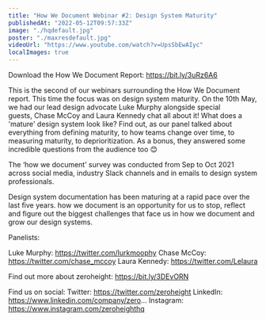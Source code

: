 ```yaml
---
title: "How We Document Webinar #2: Design System Maturity"
publishedAt: "2022-05-12T09:57:33Z"
image: "./hqdefault.jpg"
poster: "./maxresdefault.jpg"
videoUrl: "https://www.youtube.com/watch?v=UpsSbEwAIyc"
localImages: true
---
```


Download the How We Document Report: https://bit.ly/3uRz6A6

This is the second of our webinars surrounding the How We Document report. This time the focus was on design system maturity. On the 10th May, we had our lead design advocate Luke Murphy alongside special guests, Chase McCoy and Laura Kennedy chat all about it! What does a 'mature' design system look like? Find out, as our panel talked about everything from defining maturity, to how teams change over time, to measuring maturity, to deprioritization. As a bonus, they answered some incredible questions from the audience too 😊

The ‘how we document’ survey was conducted from Sep to Oct 2021 across social media, industry Slack channels and in emails to design system professionals.

Design system documentation has been maturing at a rapid pace over the last five years. how we document is an opportunity for us to stop, reflect and figure out the biggest challenges that face us in how we document and grow our design systems.

Panelists:

Luke Murphy: https://twitter.com/lurkmoophy
Chase McCoy: https://twitter.com/chase_mccoy
Laura Kennedy: https://twitter.com/Lelaura

Find out more about zeroheight: https://bit.ly/3DEvORN

Find us on social:
Twitter: https://twitter.com/zeroheight
LinkedIn: https://www.linkedin.com/company/zero...
Instagram: https://www.instagram.com/zeroheighthq
